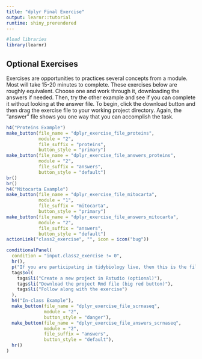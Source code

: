 ```yaml
---
title: "dplyr Final Exercise"
output: learnr::tutorial
runtime: shiny_prerendered
---
```

```r
#load libraries
library(learnr)

```

## Optional Exercises

Exercises are opportunities to practices several concepts from a module. Most will take 15-20 minutes to complete. These exercises below are roughly equivalent. Choose one and work through it, downloading the answers if needed. Then, try the other example and see if you can complete it without looking at the answer file. To begin, click the download button and then drag the exercise file to your working project directory. Again, the "answer" file shows you one way that you can accomplish the task.   

```r
h4("Proteins Example")
make_button(file_name = "dplyr_exercise_file_proteins", 
            module = "2", 
            file_suffix = "proteins",
            button_style = "primary")
make_button(file_name = "dplyr_exercise_file_answers_proteins",
            module = "2",
            file_suffix = "answers",
            button_style = "default")
br()
br()
h4("Mitocarta Example")
make_button(file_name = "dplyr_exercise_file_mitocarta", 
            module = "1", 
            file_suffix = "mitocarta",
            button_style = "primary")
make_button(file_name = "dplyr_exercise_file_answers_mitocarta",
            module = "2",
            file_suffix = "answers",
            button_style = "default")
actionLink("class2_exercise", "", icon = icon("bug"))

conditionalPanel(
  condition = "input.class2_exercise != 0",
  hr(),
  p("If you are participating in tidybiology live, then this is the file we will use in class. If you are not in a synchronous class, then feel free to use this additional file for practice."), 
  tags$ol(
    tags$li("Create a new project in Rstudio (optional)"), 
    tags$li("Download the project Rmd file (big red button)"), 
    tags$li("Follow along with the exercise")
  ),
  h4("In-class Example"),
  make_button(file_name = "dplyr_exercise_file_scrnaseq",
              module = "2",
              button_style = "danger"), 
  make_button(file_name = "dplyr_exercise_file_answers_scrnaseq",
              module = "2",
              file_suffix = "answers",
              button_style = "default"), 
  hr()
)
```
